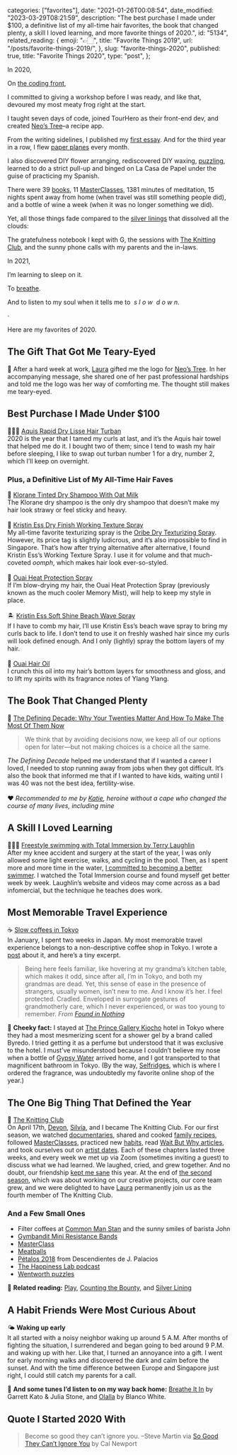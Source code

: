 
  categories: ["favorites"],
  date: "2021-01-26T00:08:54",
  date_modified: "2023-03-29T08:21:59",
  description:
    "The best purchase I made under $100, a definitive list of my all-time hair favorites, the book that changed plenty, a skill I loved learning, and more favorite things of 2020.",
  id: "5134",
  related_reading: {
    emoji: "👉🏻",
    title: "Favorite Things 2019",
    url: "/posts/favorite-things-2019/",
  },
  slug: "favorite-things-2020",
  published: true,
  title: "Favorite Things 2020",
  type: "post",
};


In 2020,

On [the coding front](/posts/leap-of-code/),

I committed to giving a workshop before I was ready, and like that, devoured my most meaty frog right at the start.

I taught seven days of code, joined TourHero as their front-end dev, and created [Neo’s Tree](https://www.neostree.com)–a recipe app.

From the writing sidelines, I published my [first essay](/posts/mirha-left/). And for the third year in a row, I flew [paper planes](/letters) every month.

I also discovered DIY flower arranging, rediscovered DIY waxing, [puzzling](#few-small-things), learned to do a strict pull-up and binged on La Casa de Papel under the guise of practicing my Spanish.

There were 39 [books](/posts/read-100-books#finished-reads), 11 [MasterClasses](/posts/the-knitting-club#chapter-iii-masterclass), 1381 minutes of meditation, 15 nights spent away from home (when travel was still something people did), and a bottle of wine a week (when it was no longer something we did).

Yet, all those things fade compared to the [silver linings](/letters/paper-planes-packets-1120/) that dissolved all the clouds:

The gratefulness notebook I kept with G, the sessions with [The Knitting Club](/posts/the-knitting-club), and the sunny phone calls with my parents and the in-laws.

In 2021,

I’m learning to sleep on it.

To [breathe](https://www.amazon.com/Breath-New-Science-Lost-Art-ebook/dp/B0818ZZNLR/).

And to listen to my soul when it tells me to  _s l o w_  *d o w n*.

·

Here are my favorites of 2020.

## The Gift That Got Me Teary-Eyed

🌳 After a hard week at work, [Laura](https://www.lacromp.com/) gifted me the logo for [Neo’s Tree](https://www.neostree.com). In her accompanying message, she shared one of her past professional hardships and told me the logo was her way of comforting me. The thought still makes me teary-eyed.

## Best Purchase I Made Under $100

🧖🏿‍♀️ [Aquis Rapid Dry Lisse Hair Turban](https://aquis.com/products/rapid-dry-hair-turban)\
2020 is the year that I tamed my curls at last, and it’s the Aquis hair towel that helped me do it. I bought two of them; since I tend to wash my hair before sleeping, I like to swap out turban number 1 for a dry, number 2, which I’ll keep on overnight.

### Plus, a Definitive List of My All-Time Hair Faves

🥛 [Klorane Tinted Dry Shampoo With Oat Milk](https://www.klorane.com/en-en/hair/dry-shampoos-oat/tinted-dry-shampoo)\
The Klorane dry shampoo is the only dry shampoo that doesn’t make my hair look strawy or feel sticky and heavy.\
\
💈 [Kristin Ess Dry Finish Working Texture Spray](https://www.kristinesshair.com/products/dry-finish-working-texture-spray)\
My all-time favorite texturizing spray is the [Oribe Dry Texturizing Spray](https://www.oribe.com/oribestorefront/oribe/en/Collections/Signature/Dry-Texturizing-Spray/p/400129). However, its price tag is slightly ludicrous, and it’s also impossible to find in Singapore. That’s how after trying alternative after alternative, I found Kristin Ess’s Working Texture Spray. I use it for volume and that much-coveted _oomph_, which makes hair look ever-so-styled.\
\
🧯 [Ouai Heat Protection Spray](https://theouai.com/products/heat-protection-spray)\
If I’m blow-drying my hair, the Ouai Heat Protection Spray (previously known as the much cooler Memory Mist), will help to keep my style in place.\
\
🏝 [Kristin Ess Soft Shine Beach Wave Spray](https://www.kristinesshair.com/products/soft-shine-beach-wave-spray)\
If I have to comb my hair, I’ll use Kristin Ess’s beach wave spray to bring my curls back to life. I don’t tend to use it on freshly washed hair since my curls will look defined enough. And I only (lightly) spray the bottom layers of my hair.\
\
🧴 [Ouai Hair Oil](/letters/paper-planes-packets-1118#hair-product-im-actually-liking)\
I crunch this oil into my hair’s bottom layers for smoothness and gloss, and to lift my spirits with its fragrance notes of Ylang Ylang.

## The Book That Changed Plenty

🐥 [The Defining Decade: Why Your Twenties Matter And How To Make The Most Of Them Now](https://www.amazon.com/Defining-Decade-Your-Twenties-Matter/dp/0446561754)

> We think that by avoiding decisions now, we keep all of our options open for later—but not making choices is a choice all the same.

_The Defining Decade_ helped me understand that if I wanted a career I loved, I needed to stop running away from jobs when they got difficult. It’s also the book that informed me that if I wanted to have kids, waiting until I was 40 was not the best idea, fertility-wise.\
\
❤️ _Recommended to me by [Katie](http://www.katiekirsch.com/), heroine without a cape who changed the course of many lives, including mine_

## A Skill I Loved Learning

🏊🏼‍♀️ [Freestyle swimming with Total Immersion by Terry Laughlin](http://www.totalimmersion.net/store/essential-skills-mp4-download.html)\
After my knee accident and surgery at the start of the year, I was only allowed some light exercise, walks, and cycling in the pool. Then, as I spent more and more time in the water, [I committed to becoming a better swimmer](/letters/paper-planes-packets-1020/). I watched the Total Immersion course and found myself get better week by week. Laughlin’s website and videos may come across as a bad infomercial, but the technique he teaches does work.

## Most Memorable Travel Experience

☕️ [Slow coffees in Tokyo](/posts/found-in-nothing/)\
In January, I spent two weeks in Japan. My most memorable travel experience belongs to a non-descriptive coffee shop in Tokyo. I wrote a [post](/posts/found-in-nothing/) about it, and here’s a tiny excerpt.

> Being here feels familiar, like hovering at my grandma’s kitchen table, which makes it odd, since after all, I’m in Tokyo, and both my grandmas are dead. Yet, this sense of ease in the presence of strangers, usually women, isn’t new to me. And I know it’s her. I feel protected. Cradled. Enveloped in surrogate gestures of grandmotherly care, which I never experienced, or was too young to remember. _From [Found in Nothing](/posts/found-in-nothing/)_

🌊 **Cheeky fact:** I stayed at [The Prince Gallery Kiocho](https://www.marriott.com/hotels/travel/tyolc-the-prince-gallery-tokyo-kioicho-a-luxury-collection-hotel/) hotel in Tokyo where they had a most mesmerizing scent for a shower gel by a brand called Byredo. I tried getting it as a perfume but understood that it was exclusive to the hotel. I must’ve misunderstood because I couldn’t believe my nose when a bottle of [Gypsy Water](https://www.byredo.com/eu_en/gypsy-water-eau-de-parfum-50ml) arrived home, and I got transported to that magnificent bathroom in Tokyo. (By the way, [Selfridges](https://www.selfridges.com/), which is where I ordered the fragrance, was undoubtedly my favorite online shop of the year.)

## The One Big Thing That Defined the Year

🧶 [The Knitting Club](/posts/the-knitting-club)\
On April 17th, [Devon](https://www.cafebirke.com/about), [Silvia](https://silviafalcomer.com/about), and I became The Knitting Club. For our first season, we watched [documentaries](/posts/the-knitting-club#chapter-i-documentaries), shared and cooked [family recipes](/posts/the-knitting-club#chapter-ii-family-recipes), followed [MasterClasses](/posts/the-knitting-club#chapter-iii-masterclass), practiced new [habits](/posts/the-knitting-club#chapter-iv-the-habit-list), read [Wait But Why articles](/posts/the-knitting-club#chapter-v-wait-but-why), and took ourselves out on [artist dates](/posts/the-knitting-club#chapter-vi-the-artists-way). Each of these chapters lasted three weeks, and every week we met up via Zoom (sometimes inviting a guest) to discuss what we had learned. We laughed, cried, and grew together. And no doubt, our friendship [kept me sane](/letters/paper-planes-packets-0520/) this year. At the end of [the second season](/posts/the-knitting-club-season-two-creative-dream), which was about working on our creative projects, our core team grew, and we were delighted to have [Laura](https://www.lacromp.com/) permanently join us as the fourth member of The Knitting Club.

### And a Few Small Ones

- Filter coffees at [Common Man Stan](https://commonmancoffeeroasters.com/pages/cmstan) and the sunny smiles of barista John
- [Gymbandit Mini Resistance Bands](https://www.instagram.com/gymbanditco)
- [MasterClass](http://masterclass.com/)
- [Meatballs](https://www.neostree.com/recipes/63)
- [Pétalos 2018](https://www.vivino.com/descendientes-de-j-palacios-petalos/w/91140) from Descendientes de J. Palacios
- [The Happiness Lab podcast](https://www.happinesslab.fm/)
- [Wentworth puzzles](https://www.wentworthpuzzles.com/)

🔖 **Related reading:** [Play](/letters/paper-planes-packets-0820/), [Counting the Bounty](/letters/paper-planes-packets-0920/), and [Silver Lining](/letters/paper-planes-packets-1120/)

## A Habit Friends Were Most Curious About

🌤 **Waking up early**\
It all started with a noisy neighbor waking up around 5 A.M. After months of fighting the situation, I surrendered and began going to bed around 9 P.M. and waking up with her. Like that, I turned an annoyance into a gift. I went for early morning walks and discovered the dark and calm before the sunset. And with the time difference between Europe and Singapore just right, I could still catch my parents for a call.

🎼 **And some tunes I’d listen to on my way back home:** [Breathe It In](https://open.spotify.com/track/4ldpTCx47OfKJSoz1Y8pef?si=QPul8djLQw67gu5IuAWLxg) by Garrett Kato & Julia Stone, and [Olalla](https://open.spotify.com/track/4R59wt5nnhYo88PIu3cUIt?si=zCmcCBhqT9a2fvi_8JwTMw) by Blanco White.

## Quote I Started 2020 With

> Become so good they can’t ignore you. –Steve Martin via [So Good They Can’t Ignore You](/posts/read-100-books#56-so-good-they-cant-ignore-you) by Cal Newport
